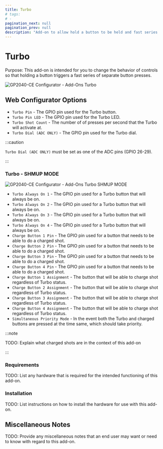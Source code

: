 ```yaml
---
title: Turbo
# tags:
# -
pagination_next: null
pagination_prev: null
description: "Add-on to allow hold a button to be held and fast series of button presses and inputs to be sent."
---
```


# Turbo

Purpose: This add-on is intended for you to change the behavior of controls so that holding a button triggers a fast series of separate button presses.

![GP2040-CE Configurator - Add-Ons Turbo](../assets/images/gpc-add-ons-turbo.png)

## Web Configurator Options

- `Turbo Pin` - The GPIO pin used for the Turbo button.
- `Turbo Pin LED` - The GPIO pin used for the Turbo LED.
- `Turbo Shot Count` - The number of of presses per second that the Turbo will activate at.
- `Turbo Dial (ADC ONLY)` - The GPIO pin used for the Turbo dial.

:::caution

`Turbo Dial (ADC ONLY)` must be set as one of the ADC pins (GPIO 26-29).

:::

### Turbo - SHMUP MODE

![GP2040-CE Configurator - Add-Ons Turbo SHMUP MODE](../assets/images/gpc-add-ons-turbo-shmup.png)

- `Turbo Always On 1` - The GPIO pin used for a Turbo button that will always be on.
- `Turbo Always On 2` - The GPIO pin used for a Turbo button that will always be on.
- `Turbo Always On 3` - The GPIO pin used for a Turbo button that will always be on.
- `Turbo Always On 4` - The GPIO pin used for a Turbo button that will always be on.
- `Charge Button 1 Pin` - The GPIO pin used for a button that needs to be able to do a charged shot.
- `Charge Button 2 Pin` - The GPIO pin used for a button that needs to be able to do a charged shot.
- `Charge Button 3 Pin` - The GPIO pin used for a button that needs to be able to do a charged shot.
- `Charge Button 4 Pin` - The GPIO pin used for a button that needs to be able to do a charged shot.
- `Charge Button 1 Assignment` - The button that will be able to charge shot regardless of Turbo status.
- `Charge Button 2 Assignment` - The button that will be able to charge shot regardless of Turbo status.
- `Charge Button 3 Assignment` - The button that will be able to charge shot regardless of Turbo status.
- `Charge Button 4 Assignment` - The button that will be able to charge shot regardless of Turbo status.
- `Simultaneous Priority Mode` - In the event both the Turbo and charged buttons are pressed at the time same, which should take priority.

:::note

TODO: Explain what charged shots are in the context of this add-on

:::

### Requirements

TODO: List any hardware that is required for the intended functioning of this add-on.

### Installation

TODO: List instructions on how to install the hardware for use with this add-on.

## Miscellaneous Notes

TODO: Provide any miscellaneous notes that an end user may want or need to know with regard to this add-on.
